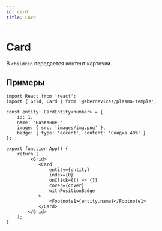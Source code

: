 ```yaml
---
id: card
title: Card
---
```



# Card
<Description name="Card" />
<PropsTable name="Card" />
<StorybookLink name="Card" />

В `children` передается контент карточки.

## Примеры

```tsx
import React from 'react';
import { Grid, Card } from '@sberdevices/plasma-temple';

const entity: CardEntity<number> = {
    id: 1,
    name: 'Название ',
    image: { src: 'images/img.png' },
    badge: { type: 'accent', content: 'Скидка 40%' }
};

export function App() {
    return (
         <Grid>
            <Card
                entity={entity}
                index={0}
                onClick={() => {}}
                cover={cover}
                withPositionBadge
            >
                <Footnote1>{entity.name}</Footnote1>
            </Card>
        </Grid>
    );
}
```
